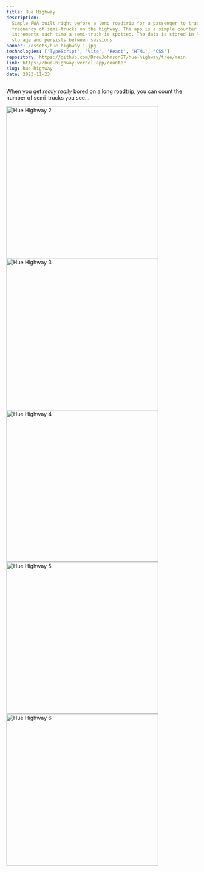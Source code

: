 ```yaml
---
title: Hue Highway
description:
  Simple PWA built right before a long roadtrip for a passenger to track the
  frequency of semi-trucks on the highway. The app is a simple counter that
  increments each time a semi-truck is spotted. The data is stored in local
  storage and persists between sessions.
banner: /assets/hue-highway-1.jpg
technologies: ['TypeScript', 'Vite', 'React', 'HTML', 'CSS']
repository: https://github.com/DrewJohnsonGT/hue-highway/tree/main
link: https://hue-highway.vercel.app/counter
slug: hue-highway
date: 2023-11-23
---
```


When you get <i>really really</i> bored on a long roadtrip, you can count the
number of semi-trucks you see...

<img src="/assets/hue-highway-2.png" alt="Hue Highway 2" width="400px" />
<img src="/assets/hue-highway-3.png" alt="Hue Highway 3" width="400px" />
<img src="/assets/hue-highway-4.png" alt="Hue Highway 4" width="400px" />
<img src="/assets/hue-highway-5.png" alt="Hue Highway 5" width="400px" />
<img src="/assets/hue-highway-6.png" alt="Hue Highway 6" width="400px" />
